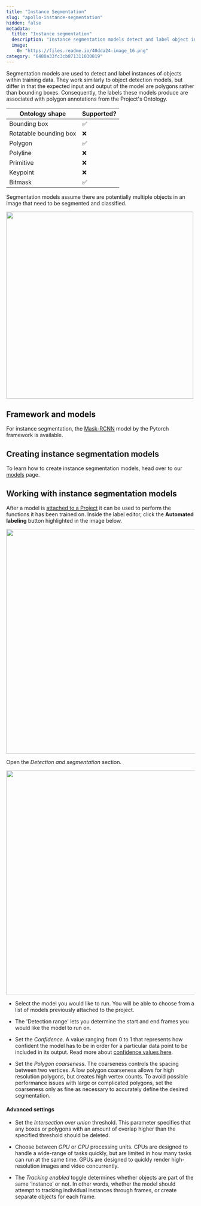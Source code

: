 ```yaml
---
title: "Instance Segmentation"
slug: "apollo-instance-segmentation"
hidden: false
metadata: 
  title: "Instance segmentation"
  description: "Instance segmentation models detect and label object instances using polygons. Learn with Encord how to create and use these models using Mask-RCNN with PyTorch framework."
  image: 
    0: "https://files.readme.io/40dda24-image_16.png"
category: "6480a33fc3cb871311030819"
---
```


Segmentation models are used to detect and label instances of objects within training data. They work similarly to object detection models, but differ in that the expected input and output of the model are polygons rather than bounding boxes. Consequently, the labels these models produce are associated with polygon annotations from the Project's Ontology.

| **Ontology shape**     | **Supported?** |
|------------------------|-------------------|
| Bounding box           | ✅                 | 
| Rotatable bounding box | ❌                 | 
| Polygon                | ✅                 |
| Polyline               | ❌                 | 
| Primitive              | ❌                 |
| Keypoint               | ❌                 | 
| Bitmask                | ✅                 | 

<Note>Segmentation models assume there are potentially multiple objects in an image that need to be segmented and classified. </Note>

<img src="https://storage.googleapis.com/docs-media.encord.com/static/img/Apollo/create-instance-segmentation.png" width="500" />

## Framework and models

For instance segmentation, the [Mask-RCNN](https://arxiv.org/abs/1703.06870) model by the Pytorch framework is available. 

## Creating instance segmentation models

To learn how to create instance segmentation models, head over to our [models](/platform-documentation/Annotate/models#creating-models) page.

## Working with instance segmentation models

After a model is [attached to a Project](/platform-documentation/Annotate/models#attaching-models-to-projects) it can be used to perform the functions it has been trained on. Inside the label editor, click the **Automated labeling** button highlighted in the image below. 

<div class="flex justify-center">
    <img src="https://storage.googleapis.com/docs-media.encord.com/static/img/Apollo/automated-labeling.png" width="600" />
</div>

Open the _Detection and segmentation_ section.

<div class="flex justify-center">
    <img src="https://storage.googleapis.com/docs-media.encord.com/static/img/Apollo/using-instance-segmentation.png" width="600" />
</div>

- Select the model you would like to run. You will be able to choose from a list of models previously attached to the project. 

- The 'Detection range' lets you determine the start and end frames you would like the model to run on. 

- Set the _Confidence_. A value ranging from 0 to 1 that represents how confident the model has to be in order for a particular data point to be included in its output. Read more about [confidence values here](/platform-documentation/Annotate/annotate-label-editor#confidence-score).

- Set the _Polygon coarseness_. The coarseness controls the spacing between two vertices. A low polygon coarseness allows for high resolution polygons, but creates high vertex counts. To avoid possible performance issues with large or complicated polygons, set the coarseness only as fine as necessary to accurately define the desired segmentation.

#### Advanced settings

- Set the _Intersection over union_ threshold. This parameter specifies that any boxes or polygons with an amount of overlap higher than the specified threshold should be deleted.

- Choose between _GPU_ or _CPU_ processing units. CPUs are designed to handle a wide-range of tasks quickly, but are limited in how many tasks can run at the same time. GPUs are designed to quickly render high-resolution images and video concurrently.

- The _Tracking enabled_ toggle determines whether objects are part of the same ‘instance’ or not. In other words, whether the model should attempt to tracking individual instances through frames, or create separate objects for each frame.
